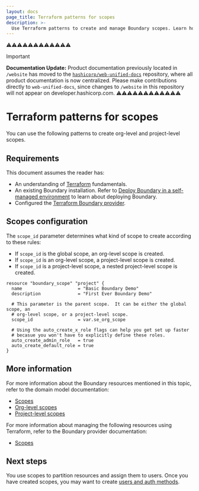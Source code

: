 ```yaml
---
layout: docs
page_title: Terraform patterns for scopes
description: >-
  Use Terraform patterns to create and manage Boundary scopes. Learn how to configure global, org-level, and project-level scopes using the Boundary provider.
---
```


⚠️⚠️⚠️⚠️⚠️⚠️⚠️⚠️⚠️⚠️⚠️⚠️
> [!IMPORTANT]  
> **Documentation Update:** Product documentation previously located in `/website` has moved to the [`hashicorp/web-unified-docs`](https://github.com/hashicorp/web-unified-docs) repository, where all product documentation is now centralized. Please make contributions directly to `web-unified-docs`, since changes to `/website` in this repository will not appear on developer.hashicorp.com.
⚠️⚠️⚠️⚠️⚠️⚠️⚠️⚠️⚠️⚠️⚠️⚠️

# Terraform patterns for scopes

You can use the following patterns to create org-level and project-level scopes.

## Requirements

This document assumes the reader has:

- An understanding of [Terraform](/terraform/docs) fundamentals.
- An existing Boundary installation. Refer to [Deploy Boundary in a self-managed environment](/boundary/docs/deploy/self-managed) to learn about deploying Boundary.
- Configured the [Terraform Boundary provider](/boundary/docs/deploy/terraform-patterns/#terraform-provider-configuration).

## Scopes configuration

The `scope_id` parameter determines what kind of scope to create according to these rules:

- If `scope_id` is the global scope, an org-level scope is created.
- If `scope_id` is an org-level scope, a project-level scope is created.
- If `scope_id` is a project-level scope, a nested project-level scope is created.

```hcl
resource "boundary_scope" "project" {
  name                     = "Basic Boundary Demo"
  description              = "First Ever Boundary Demo"

  # This parameter is the parent scope.  It can be either the global scope, an
  # org-level scope, or a project-level scope.
  scope_id                 = var.se_org_scope

  # Using the auto_create_x_role flags can help you get set up faster
  # becasue you won't have to explicitly define these roles.
  auto_create_admin_role   = true
  auto_create_default_role = true
}
```

## More information

For more information about the Boundary resources mentioned in this topic, refer to the domain model documentation:

- [Scopes](/boundary/docs/domain-model/scopes)
- [Org-level scopes](/boundary/docs/domain-model/scopes#organizations)
- [Project-level scopes](/boundary/docs/domain-model/scopes#projects)

For more information about managing the following resources using Terraform, refer to the Boundary provider documentation:

- [Scopes](https://registry.terraform.io/providers/hashicorp/boundary/latest/docs/resources/scope/)

## Next steps

You use scopes to partition resources and assign them to users.
Once you have created scopes, you may want to create [users and auth methods](/boundary/docs/deploy/terraform-patterns/terraform-users-and-auth-methods).